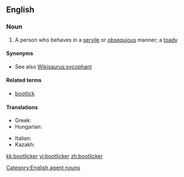 ==English==

===Noun===
{{en-noun}}

# A person who behaves in a [[servile]] or [[obsequious]] manner; a [[toady]]

====Synonyms====
* See also [[Wikisaurus:sycophant]]

====Related terms====
* [[bootlick]]

====Translations====
{{trans-top|bootlick}}
* Greek: {{t|el|γλύφτης|m|tr=gliftis|sc=Grek}}
* Hungarian: {{t-|hu|talpnyaló}}
{{trans-mid}}
* Italian: {{t-|it|ruffiano|m}}
* Kazakh: {{t|kk|жарбақ|tr=jarbaq|sc=Cyrl}}
{{trans-bottom}}

[[Category:English agent nouns]]

[[kk:bootlicker]]
[[vi:bootlicker]]
[[zh:bootlicker]]
